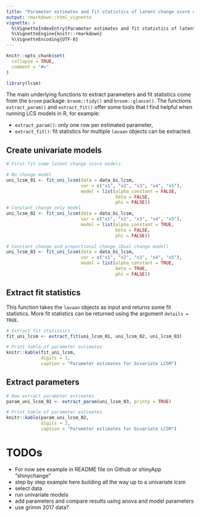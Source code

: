 ```yaml
---
title: "Parameter estimates and fit statistics of latent change score models"
output: rmarkdown::html_vignette
vignette: >
  %\VignetteIndexEntry{Parameter estimates and fit statistics of latent change score models}
  %\VignetteEngine{knitr::rmarkdown}
  %\VignetteEncoding{UTF-8}
---
```


```r
knitr::opts_chunk$set(
  collapse = TRUE,
  comment = "#>"
)
```

```r
library(lcsm)
```

The main underlying functions to extract parameters and fit statistics come from the `broom` package: `broom::tidy()` and `broom::glance()`. 
The functions `extract_param()` and `extract_fit()` offer some tools that I find helpful when running LCS models in R, for example:

-  `extract_param()`: only one row per estimated parameter,
- `extract_fit()`: fit statistics for multiple `lavaan` objects can be extracted.

## Create univariate models

```r
# First fit some latent change score models

# No change model
uni_lcsm_01 <- fit_uni_lcsm(data = data_bi_lcsm, 
                            var = c("x1", "x2", "x3", "x4", "x5"),
                            model = list(alpha_constant = FALSE, 
                                         beta = FALSE, 
                                         phi = FALSE))
# Constant change only model
uni_lcsm_02 <- fit_uni_lcsm(data = data_bi_lcsm, 
                            var = c("x1", "x2", "x3", "x4", "x5"),
                            model = list(alpha_constant = TRUE, 
                                         beta = FALSE, 
                                         phi = FALSE))

# Constant change and proportional change (Dual change model)
uni_lcsm_03 <- fit_uni_lcsm(data = data_bi_lcsm, 
                            var = c("x1", "x2", "x3", "x4", "x5"),
                            model = list(alpha_constant = TRUE, 
                                         beta = TRUE, 
                                         phi = FALSE))

```

## Extract fit statistics

This function takes the `lavaan` objects as input and returns some fit statistics.
More fit statistics can be returned using the argument `details = TRUE`.

```r
# Extract fit statistics
fit_uni_lcsm <- extract_fit(uni_lcsm_01, uni_lcsm_02, uni_lcsm_03)

# Print table of parameter estimates
knitr::kable(fit_uni_lcsm, 
             digits = 3, 
             caption = "Parameter estimates for bivariate LCSM")

```

## Extract parameters

```r
# Now extract parameter estimates
param_uni_lcsm_02 <- extract_param(uni_lcsm_03, printp = TRUE)

# Print table of parameter estimates
knitr::kable(param_uni_lcsm_02, 
             digits = 3, 
             caption = "Parameter estimates for bivariate LCSM")

```


# TODOs

- For now see example in README file on Github or shinyApp "shinychange"
- step by step example here building all the way up to a univariate lcsm
- select data
- run univariate models
- add parameters and compare results using anova and model parameters
- use grimm 2017 data?